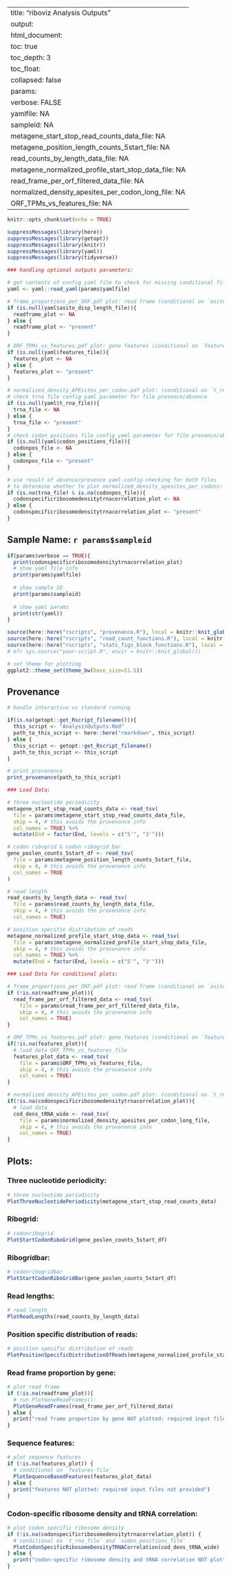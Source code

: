 
---
title: "riboviz Analysis Outputs"
output: 
  html_document:
    toc: true
    toc_depth: 3
    toc_float:
      collapsed: false
params: 
  verbose: FALSE
  yamlfile: NA
  sampleid: NA
  metagene_start_stop_read_counts_data_file: NA
  metagene_position_length_counts_5start_file: NA
  read_counts_by_length_data_file: NA
  metagene_normalized_profile_start_stop_data_file: NA
  read_frame_per_orf_filtered_data_file: NA
  normalized_density_apesites_per_codon_long_file: NA
  ORF_TPMs_vs_features_file: NA
---

```r
knitr::opts_chunk$set(echo = TRUE)

suppressMessages(library(here))
suppressMessages(library(getopt))
suppressMessages(library(knitr)) 
suppressMessages(library(yaml))
suppressMessages(library(tidyverse))
```

```r

### handling optional outputs parameters: 

# get contents of config yaml file to check for missing conditional files
yaml <- yaml::read_yaml(params$yamlfile)

# frame_proportions_per_ORF.pdf plot: read frame (conditional on `asite_disp_length_file`) 
if (is.null(yaml$asite_disp_length_file)){
  readframe_plot <- NA
} else {
  readframe_plot <- "present"
}

# ORF_TPMs_vs_features.pdf plot: gene features (conditional on `features_file`)
if (is.null(yaml$features_file)){
  features_plot <- NA
} else {
  features_plot <- "present"
}

# normalized_density_APEsites_per_codon.pdf plot: (conditional on `t_rna_file` and `codon_positions_file`)
# check trna file config yaml parameter for file presence/absence
if (is.null(yaml$t_rna_file)){
  trna_file <- NA
} else {
  trna_file <- "present"
}
# check codon positions file config yaml parameter for file presence/absence
if (is.null(yaml$codon_positions_file)){
  codonpos_file <- NA
} else {
  codonpos_file <- "present"
}

# use result of absence/presence yaml-config-checking for both files 
# to determine whether to plot normalized_density_apesites_per_codons:
if (is.na(trna_file) & is.na(codonpos_file)){
  codonspecificribosomedensitytrnacorrelation_plot <- NA
} else {
  codonspecificribosomedensitytrnacorrelation_plot <- "present"
}
```

## Sample Name: `r params$sampleid`

```r

if(params$verbose == TRUE){
  print(codonspecificribosomedensitytrnacorrelation_plot)
  # show yaml file info
  print(params$yamlfile)
  
  # show sample ID
  print(params$sampleid)
  
  # show yaml params
  print(str(yaml))
}
```

```r

source(here::here("rscripts", "provenance.R"), local = knitr::knit_global())
source(here::here("rscripts", "read_count_functions.R"), local = knitr::knit_global())
source(here::here("rscripts", "stats_figs_block_functions.R"), local = knitr::knit_global())
# o?r sys.source("your-script.R", envir = knitr::knit_global())

# set theme for plotting
ggplot2::theme_set(theme_bw(base_size=11.5))
```

## Provenance

```r
# handle interactive vs standard running

if(is.na(getopt::get_Rscript_filename())){
  this_script <- "AnalysisOutputs.Rmd"
  path_to_this_script <- here::here("rmarkdown", this_script)
} else {
  this_script <- getopt::get_Rscript_filename()
  path_to_this_script <- this_script
}

# print provenance
print_provenance(path_to_this_script)
```

```r

### Load Data: 

# three nucleotide periodicity
metagene_start_stop_read_counts_data <- read_tsv(
  file = params$metagene_start_stop_read_counts_data_file, 
  skip = 4, # this avoids the provenance info
  col_names = TRUE) %>%
  mutate(End = factor(End, levels = c("5'", "3'")))

# codon ribogrid & codon ribogrid bar
gene_poslen_counts_5start_df <- read_tsv(
  file = params$metagene_position_length_counts_5start_file, 
  skip = 4, # this avoids the provenance info
  col_names = TRUE
)

# read length
read_counts_by_length_data <- read_tsv(
  file = params$read_counts_by_length_data_file, 
  skip = 4, # this avoids the provenance info
  col_names = TRUE)

# position specific distribution of reads 
metagene_normalized_profile_start_stop_data <- read_tsv(
  file = params$metagene_normalized_profile_start_stop_data_file, 
  skip = 4, # this avoids the provenance info
  col_names = TRUE) %>%
  mutate(End = factor(End, levels = c("5'", "3'")))

### Load Data for conditional plots:

# frame_proportions_per_ORF.pdf plot: read frame (conditional on `asite_disp_length_file`) 
if (!is.na(readframe_plot)){
  read_frame_per_orf_filtered_data <- read_tsv(
    file = params$read_frame_per_orf_filtered_data_file, 
    skip = 4, # this avoids the provenance info
    col_names = TRUE)
}

# ORF_TPMs_vs_features.pdf plot: gene features (conditional on `features-file`)
if(!is.na(features_plot)){
  # load data ORF_TPMs_vs_features_file
  features_plot_data <- read_tsv(
    file = params$ORF_TPMs_vs_features_file, 
    skip = 4, # this avoids the provenance info
    col_names = TRUE)
}

# normalized_density_APEsites_per_codon.pdf plot: (conditional on `t_rna_file` and `codon_positions_file`)
if(!is.na(codonspecificribosomedensitytrnacorrelation_plot)){
  # load data 
  cod_dens_tRNA_wide <- read_tsv(
    file = params$normalized_density_apesites_per_codon_long_file, 
    skip = 4, # this avoids the provenance info
    col_names = TRUE)
}
```

## Plots:

### Three nucleotide periodicity: 

```r

# three nucleotide periodicity
PlotThreeNucleotidePeriodicity(metagene_start_stop_read_counts_data)
```

### Ribogrid: 

```r

# codonribogrid
PlotStartCodonRiboGrid(gene_poslen_counts_5start_df)
```

### Ribogridbar: 

```r

# codonribogridbar
PlotStartCodonRiboGridBar(gene_poslen_counts_5start_df)
```

### Read lengths:

```r

# read length
PlotReadLengths(read_counts_by_length_data)
```

### Position specific distribution of reads:

```r

# position specific distribution of reads
PlotPositionSpecificDistributionOfReads(metagene_normalized_profile_start_stop_data)
```

### Read frame proportion by gene: 

```r

# plot read frame
if (!is.na(readframe_plot)){
  # run PlotGeneReadFrames():
  PlotGeneReadFrames(read_frame_per_orf_filtered_data)
} else {
  print("read frame proportion by gene NOT plotted: required input files not provided")
}
```

### Sequence features: 

```r

# plot sequence features
if (!is.na(features_plot)) {
  # conditional on `features-file`
  PlotSequenceBasedFeatures(features_plot_data)
} else {
  print("features NOT plotted: required input files not provided")
}
```

### Codon-specific ribosome density and tRNA correlation:

```r

# plot codon specific ribosome density 
if (!is.na(codonspecificribosomedensitytrnacorrelation_plot)) {
  # conditional on `t_rna_file` and `codon_positions_file`
  PlotCodonSpecificRibosomeDensityTRNACorrelation(cod_dens_tRNA_wide)
} else {
  print("codon-specific ribosome density and tRNA correlation NOT plotted: required input files not provided")
}
```
